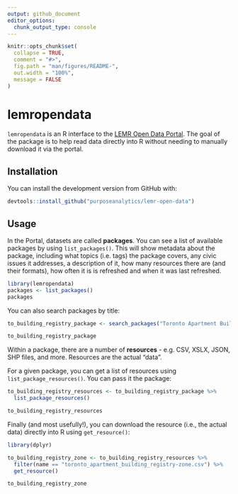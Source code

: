 ```yaml
---
output: github_document
editor_options: 
  chunk_output_type: console
---
```


<!-- README.md is generated from README.Rmd. Please edit that file -->

```r
knitr::opts_chunk$set(
  collapse = TRUE,
  comment = "#>",
  fig.path = "man/figures/README-",
  out.width = "100%",
  message = FALSE
)
```
# lemropendata

`lemropendata` is an R interface to the [LEMR Open Data Portal](http://20.220.163.227). The goal of the package is to help read data directly into R without needing to manually download it via the portal.

## Installation

You can install the development version from GitHub with:

``` r
devtools::install_github("purposeanalytics/lemr-open-data")
```

## Usage

In the Portal, datasets are called **packages**. You can see a list of available packages by using `list_packages()`. This will show metadata about the package, including what topics (i.e. tags) the package covers, any civic issues it addresses, a description of it, how many resources there are (and their formats), how often it is is refreshed and when it was last refreshed.

```r
library(lemropendata)
packages <- list_packages()
packages
```

You can also search packages by title:

```r
to_building_registry_package <- search_packages("Toronto Apartment Building Registry")

to_building_registry_package
```

Within a package, there are a number of **resources** - e.g. CSV, XSLX, JSON, SHP files, and more. Resources are the actual "data".

For a given package, you can get a list of resources using `list_package_resources()`. You can pass it the package:

```r
to_building_registry_resources <- to_building_registry_package %>%
  list_package_resources()

to_building_registry_resources
```

Finally (and most usefully!), you can download the resource (i.e., the actual data) directly into R using `get_resource()`:

```r
library(dplyr)

to_building_registry_zone <- to_building_registry_resources %>%
  filter(name == "toronto_apartment_building_registry-zone.csv") %>%
  get_resource()

to_building_registry_zone
```
